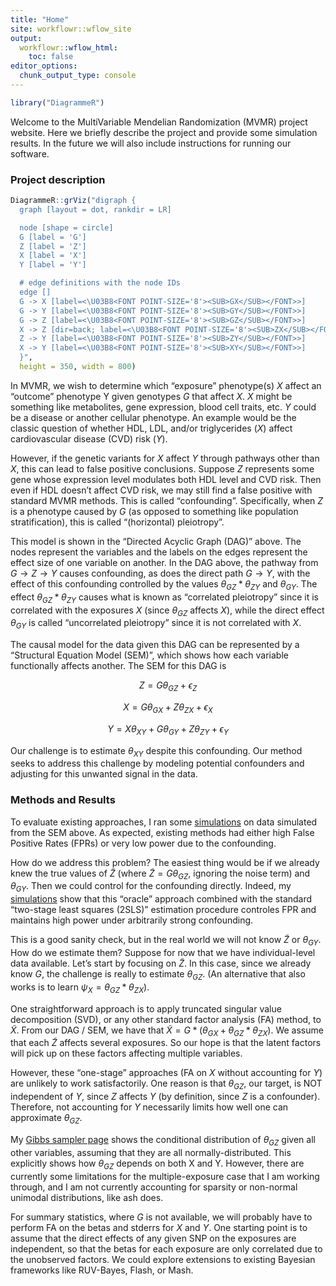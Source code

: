 ```yaml
---
title: "Home"
site: workflowr::wflow_site
output:
  workflowr::wflow_html:
    toc: false
editor_options:
  chunk_output_type: console
---
```


```r
library("DiagrammeR")
```

Welcome to the MultiVariable Mendelian Randomization (MVMR) project website.
Here we briefly describe the project and provide some simulation results.
In the future we will also include instructions for running our software.


### Project description

```r
DiagrammeR::grViz("digraph {
  graph [layout = dot, rankdir = LR]

  node [shape = circle]
  G [label = 'G']
  Z [label = 'Z']
  X [label = 'X']
  Y [label = 'Y']

  # edge definitions with the node IDs
  edge []
  G -> X [label=<\U03B8<FONT POINT-SIZE='8'><SUB>GX</SUB></FONT>>]
  G -> Y [label=<\U03B8<FONT POINT-SIZE='8'><SUB>GY</SUB></FONT>>]
  G -> Z [label=<\U03B8<FONT POINT-SIZE='8'><SUB>GZ</SUB></FONT>>]
  X -> Z [dir=back; label=<\U03B8<FONT POINT-SIZE='8'><SUB>ZX</SUB></FONT>>]
  Z -> Y [label=<\U03B8<FONT POINT-SIZE='8'><SUB>ZY</SUB></FONT>>]
  X -> Y [label=<\U03B8<FONT POINT-SIZE='8'><SUB>XY</SUB></FONT>>]
  }",
  height = 350, width = 800)
```

In MVMR, we wish to determine which "exposure" phenotype(s) $X$ affect an "outcome" phenotype Y given genotypes $G$ that affect $X$. 
$X$ might be something like metabolites, gene expression, blood cell traits, etc.
$Y$ could be a disease or another cellular phenotype.
An example would be the classic question of whether HDL, LDL, and/or triglycerides ($X$) affect cardiovascular disease (CVD) risk ($Y$). 

However, if the genetic variants for $X$ affect $Y$ through pathways other than $X$, this can lead to false positive conclusions. 
Suppose $Z$ represents some gene whose expression level modulates both HDL level and CVD risk. 
Then even if HDL doesn't affect CVD risk, we may still find a false positive with standard MVMR methods.
This is called "confounding".
Specifically, when $Z$ is a phenotype caused by $G$ (as opposed to something like population stratification), this is called "(horizontal) pleiotropy".

This model is shown in the "Directed Acyclic Graph (DAG)" above.
The nodes represent the variables and the labels on the edges represent the effect size of one variable on another.
In the DAG above, the pathway from $G \rightarrow Z \rightarrow Y$ causes confounding, as does the direct path $G \rightarrow Y$, with the effect of this confounding controlled by the values $\theta_{GZ} * \theta_{ZY}$ and $\theta_{GY}$. 
The effect $\theta_{GZ} * \theta_{ZY}$ causes what is known as "correlated pleiotropy" since it is correlated with the exposures $X$ (since $\theta_{GZ}$ affects $X$), while the direct effect $\theta_{GY}$ is called "uncorrelated pleiotropy" since it is not correlated with $X$.

The causal model for the data given this DAG can be represented by a "Structural Equation Model (SEM)", which shows how each variable functionally affects another. The SEM for this DAG is

$$Z = G\theta_{GZ} + \epsilon_Z$$

$$X = G\theta_{GX} + Z\theta_{ZX} + \epsilon_X$$

$$Y = X\theta_{XY} + G\theta_{GY} + Z\theta_{ZY} + \epsilon_Y$$

Our challenge is to estimate $\theta_{XY}$ despite this confounding. Our method seeks to address this challenge by modeling potential confounders and adjusting for this unwanted signal in the data.


### Methods and Results

To evaluate existing approaches, I ran some [simulations](simulations.html) on data simulated from the SEM above. 
As expected, existing methods had either high False Positive Rates (FPRs) or very low power due to the confounding. 

How do we address this problem? The easiest thing would be if we already knew the true values of $\tilde{Z}$ (where $\tilde{Z} = G\theta_{GZ}$, ignoring the noise term) and $\theta_{GY}$. 
Then we could control for the confounding directly. 
Indeed, my [simulations](simulations.html) show that this "oracle" approach combined with the standard "two-stage least squares (2SLS)" estimation procedure controles FPR and maintains high power under arbitrarily strong confounding.

This is a good sanity check, but in the real world we will not know $\tilde{Z}$ or $\theta_{GY}$. 
How do we estimate them? Suppose for now that we have individual-level data available.
<!-- We leave aside estimating $\theta_{GY}$ for now, as this is generally an easier problem -- for example, "MR-Egger" is an existing solution to adjust for uncorrelated pleiotropy. -->
Let's start by focusing on $\tilde{Z}$.
In this case, since we already know $G$, the challenge is really to estimate $\theta_{GZ}$.
(An alternative that also works is to learn $\psi_X = \theta_{GZ} * \theta_{ZX}$).

One straightforward approach is to apply truncated singular value decomposition (SVD), or any other standard factor analysis (FA) method, to $\tilde{X}$. 
From our DAG / SEM, we have that $\tilde{X} = G * (\theta_{GX} + \theta_{GZ} * \theta_{ZX})$. 
We assume that each $\tilde{Z}$ affects several exposures. 
So our hope is that the latent factors will pick up on these factors affecting multiple variables.

However, these "one-stage" approaches (FA on $X$ without accounting for $Y$) are unlikely to work satisfactorily. 
One reason is that $\theta_{GZ}$, our target, is NOT independent of $Y$, since $Z$ affects $Y$ (by definition, since $Z$ is a confounder). 
Therefore, not accounting for $Y$ necessarily limits how well one can approximate $\theta_{GZ}$.

My [Gibbs sampler page](gibbs.html) shows the conditional distribution of $\theta_{GZ}$ given all other variables, assuming that they are all normally-distributed. 
This explicitly shows how $\theta_{GZ}$ depends on both X and Y. 
However, there are currently some limitations for the multiple-exposure case that I am working through, and I am not currently accounting for sparsity or non-normal unimodal distributions, like ash does.

For summary statistics, where $G$ is not available, we will probably have to perform FA on the betas and stderrs for $X$ and $Y$. 
One starting point is to assume that the direct effects of any given SNP on the exposures are independent, so that the betas for each exposure are only correlated due to the unobserved factors. 
We could explore extensions to existing Bayesian frameworks like RUV-Bayes, Flash, or Mash.
